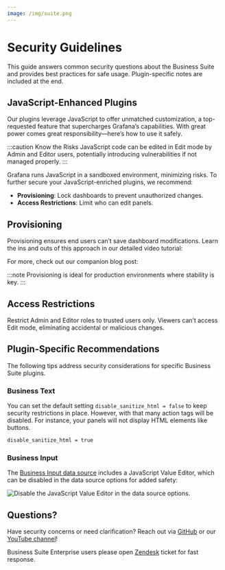 ```yaml
---
image: /img/suite.png
---
```



# Security Guidelines

This guide answers common security questions about the Business Suite and provides best practices for safe usage. Plugin-specific notes are included at the end.

## JavaScript-Enhanced Plugins

Our plugins leverage JavaScript to offer unmatched customization, a top-requested feature that supercharges Grafana’s capabilities. With great power comes great responsibility—here’s how to use it safely.

:::caution Know the Risks
JavaScript code can be edited in Edit mode by Admin and Editor users, potentially introducing vulnerabilities if not managed properly.
:::

Grafana runs JavaScript in a sandboxed environment, minimizing risks. To further secure your JavaScript-enriched plugins, we recommend:

- **Provisioning**: Lock dashboards to prevent unauthorized changes.
- **Access Restrictions**: Limit who can edit panels.

## Provisioning

Provisioning ensures end users can’t save dashboard modifications. Learn the ins and outs of this approach in our detailed video tutorial:

<Youtube
  id="sGHKY0VmbLw"
  title="Provisioning in Grafana. Basics and pitfalls. File examples. Windows and Docker Demo."
/>

For more, check out our companion blog post:

<BlogPost id="provisioning-grafana-20230509" />

:::note
Provisioning is ideal for production environments where stability is key.
:::

## Access Restrictions

Restrict Admin and Editor roles to trusted users only. Viewers can’t access Edit mode, eliminating accidental or malicious changes.

## Plugin-Specific Recommendations

The following tips address security considerations for specific Business Suite plugins.

### Business Text

You can set the default setting `disable_sanitize_html = false` to keep security restrictions in place. However, with that many action tags will be disabled. For instance, your panels will not display HTML elements like buttons.

```sh
disable_sanitize_html = true
```

### Business Input

The [Business Input data source](/plugins/business-input/) includes a JavaScript Value Editor, which can be disabled in the data source options for added safety:

<Image
  title="Disable the JavaScript Value Editor in the data source options."
  src="/img/plugins/security/static-java.png"
/>

## Questions?

Have security concerns or need clarification? Reach out via [GitHub](https://github.com/VolkovLabs) or our [YouTube channel](https://youtube.com/@volkovlabs)!

Business Suite Enterprise users please open [Zendesk](https://support.volkovlabs.io) ticket for fast response.
